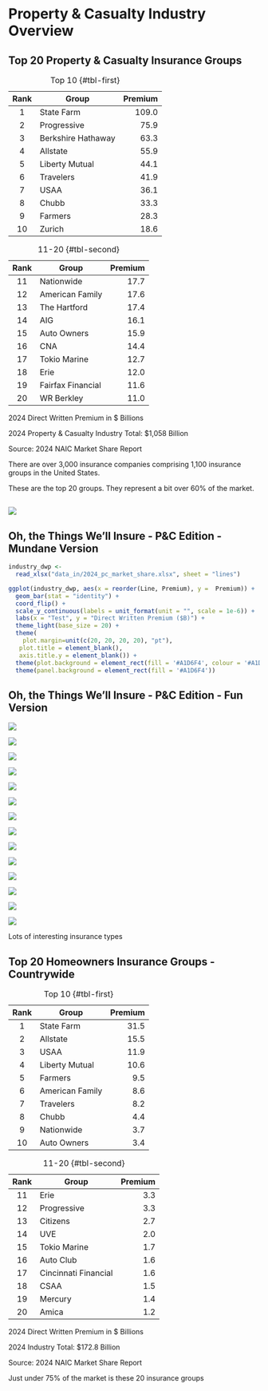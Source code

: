 # Property & Casualty Industry Overview {background-color="#A1D6F4"}

## Top 20 Property & Casualty Insurance Groups {background-color="#A1D6F4"}

::: {#tbl-panel layout-ncol=2}

::: {.fragment}
| Rank | Group | Premium |
|:-----:|-----|-----:|
| 1 | State Farm | 109.0 |
| 2 | Progressive | 75.9 |
| 3 | Berkshire Hathaway | 63.3 |
| 4 | Allstate | 55.9 |
| 5 | Liberty Mutual | 44.1 |
| 6 | Travelers | 41.9 |
| 7 | USAA | 36.1 |
| 8 | Chubb | 33.3 |
| 9 | Farmers | 28.3 |
| 10 | Zurich | 18.6 |

: Top 10 {#tbl-first}

:::

::: {.fragment}

| Rank | Group | Premium |
|:-----:|-----|-----:|
| 11 | Nationwide | 17.7 |
| 12 | American Family | 17.6 |
| 13 | The Hartford | 17.4 |
| 14 | AIG | 16.1 |
| 15 | Auto Owners | 15.9 |
| 16 | CNA | 14.4 |
| 17 | Tokio Marine | 12.7 |
| 18 | Erie | 12.0 |
| 19 | Fairfax Financial | 11.6 |
| 20 | WR Berkley | 11.0 |

: 11-20 {#tbl-second}

:::

2024 Direct Written Premium in $ Billions
:::

::: {.fragment}
2024 Property & Casualty Industry Total: $1,058 Billion

Source: 2024 NAIC Market Share Report
:::

::: {.notes}

There are over 3,000 insurance companies comprising 1,100 insurance groups in the United States.

These are the top 20 groups. They represent a bit over 60% of the market. 

:::

## {data-menu-title="Oh, the Things We'll Insure" background-color="#A1D6F4"}

![](images/things_well_insure.png)

## Oh, the Things We'll Insure - P&C Edition - Mundane Version {background-color="#A1D6F4"}

```r
industry_dwp <- 
  read_xlsx("data_in/2024_pc_market_share.xlsx", sheet = "lines")

ggplot(industry_dwp, aes(x = reorder(Line, Premium), y =  Premium)) + 
  geom_bar(stat = "identity") +
  coord_flip() +
  scale_y_continuous(labels = unit_format(unit = "", scale = 1e-6)) +
  labs(x = "Test", y = "Direct Written Premium ($B)") +
  theme_light(base_size = 20) +
  theme(
    plot.margin=unit(c(20, 20, 20, 20), "pt"),
   plot.title = element_blank(),
   axis.title.y = element_blank()) +
  theme(plot.background = element_rect(fill = '#A1D6F4', colour = '#A1D6F4')) +
  theme(panel.background = element_rect(fill = '#A1D6F4'))

```


## Oh, the Things We'll Insure - P&C Edition - Fun Version {background-color="#A1D6F4"}

::: {.r-stack}

<!-- Add .fade-out to fade out -->
::: {.fragment}
![](images/car.png) 
::: 

::: {.fragment}
![](images/yacht.png) 
:::

::: {.fragment}
![](images/plane.png) 
:::

::: {.fragment}
![](images/rocket.png) 
:::

::: {.fragment}
![](images/professionals.png) 
:::

::: {.fragment}
![](images/factory.png) 
:::

::: {.fragment}
![](images/city.png) 
:::

::: {.fragment}
![](images/oil_wells.png) 
:::

::: {.fragment}
![](images/music_festival.png) 
:::

::: {.fragment}
![](images/orchestra.png) 
:::

::: {.fragment}
![](images/body_parts.png) 
:::

::: {.fragment}
![](images/pets.png) 
:::

::: {.fragment}
![](images/half_court.png) 
:::

::: {.fragment}
![](images/homes.png) 
:::

:::

::: {.notes}
Lots of interesting insurance types
:::



## Top 20 Homeowners Insurance Groups - Countrywide {background-color="#A1D6F4"}

::: {#tbl-panel layout-ncol=2}

::: {.fragment}
| Rank | Group | Premium |
|:-----:|-----|-----:|
| 1 | State Farm | 31.5 |	
| 2 | Allstate | 15.5 |	
| 3 | USAA | 11.9 |	
| 4 | Liberty Mutual | 10.6 |	
| 5 | Farmers | 9.5 |	
| 6 | American Family | 8.6 |	
| 7 | Travelers | 8.2 |	
| 8 | Chubb | 4.4 |	
| 9 | Nationwide | 3.7 |	
| 10 | Auto Owners | 3.4 |	

: Top 10 {#tbl-first}

:::

::: {.fragment}

| Rank | Group | Premium |
|:-----:|-----|-----:|
| 11 | Erie | 3.3 |
| 12 | Progressive | 3.3 |
| 13 | Citizens | 2.7 |
| 14 | UVE | 2.0 |
| 15 | Tokio Marine | 1.7 |
| 16 | Auto Club | 1.6 |
| 17 | Cincinnati Financial | 1.6 |
| 18 | CSAA | 1.5 |
| 19 | Mercury | 1.4 |
| 20 | Amica | 1.2 |

: 11-20 {#tbl-second}

:::

2024 Direct Written Premium in $ Billions
:::

::: {.fragment}
2024 Industry Total: $172.8 Billion

Source: 2024 NAIC Market Share Report
:::

::: {.notes }
Just under 75% of the market is these 20 insurance groups

:::
